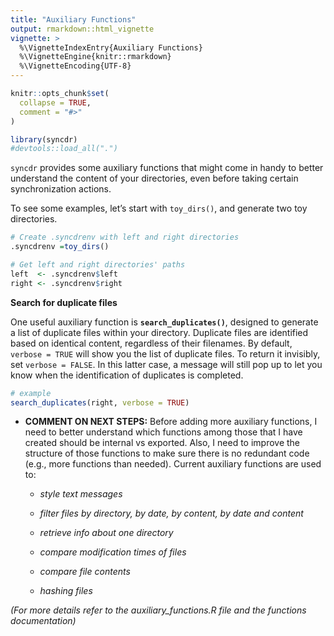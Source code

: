 ```yaml
---
title: "Auxiliary Functions"
output: rmarkdown::html_vignette
vignette: >
  %\VignetteIndexEntry{Auxiliary Functions}
  %\VignetteEngine{knitr::rmarkdown}
  %\VignetteEncoding{UTF-8}
---
```


```r
knitr::opts_chunk$set(
  collapse = TRUE,
  comment = "#>"
)

library(syncdr)
#devtools::load_all(".")
```

`syncdr` provides some auxiliary functions that might come in handy to better understand the content of your directories, even before taking certain synchronization actions.

To see some examples, let's start with `toy_dirs()`, and generate two toy directories.

```r

# Create .syncdrenv with left and right directories
.syncdrenv =toy_dirs()

# Get left and right directories' paths 
left  <- .syncdrenv$left
right <- .syncdrenv$right

```

**Search for duplicate files**

One useful auxiliary function is **`search_duplicates()`**, designed to generate a list of duplicate files within your directory. Duplicate files are identified based on identical content, regardless of their filenames. By default, `verbose = TRUE` will show you the list of duplicate files. To return it invisibly, set `verbose = FALSE`. In this latter case, a message will still pop up to let you know when the identification of duplicates is completed.

```r

# example
search_duplicates(right, verbose = TRUE)
```

-   **COMMENT ON NEXT STEPS:** Before adding more auxiliary functions, I need to better understand which functions among those that I have created should be internal vs exported. Also, I need to improve the structure of those functions to make sure there is no redundant code (e.g., more functions than needed). Current auxiliary functions are used to:

    -   *style text messages*

    -   *filter files by directory, by date, by content, by date and content*

    -   *retrieve info about one directory*

    -   *compare modification times of files*

    -   *compare file contents*

    -   *hashing files*

*(For more details refer to the auxiliary_functions.R file and the functions documentation)\
*
